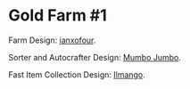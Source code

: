 
# Gold Farm #1

Farm Design: <a href="https://www.youtube.com/@ianxofour" target="_blank" rel="noreferrer">ianxofour</a>.

Sorter and Autocrafter Design: <a href="https://www.youtube.com/@ThatMumboJumbo" target="_blank" rel="noreferrer">Mumbo Jumbo</a>.

Fast Item Collection Design: <a href="https://www.youtube.com/@ilmango" target="_blank" rel="noreferrer">Ilmango</a>.

<div className="halfgriditem emphasis4 dark card">
		<img className="articleImage" src={getImageUrl("minecraftserver/valley/firstgoldfarm/thumbnail.png")} alt="" ></img>
</div>

<div className="grid">
	<div className="halfgriditem emphasis4 dark card">
				<img className="articleImage" src={getImageUrl("minecraftserver/valley/firstgoldfarm/general1.png")} alt="" ></img>
	</div>
	<div className="halfgriditem emphasis4 dark card">
				<img className="articleImage" src={getImageUrl("minecraftserver/valley/firstgoldfarm/general2.png")} alt="" ></img>
	</div>
	<div className="halfgriditem emphasis4 dark card">
				<img className="articleImage" src={getImageUrl("minecraftserver/valley/firstgoldfarm/general3.png")} alt="" ></img>
	</div>
</div>


<div className="halfgriditem emphasis4 dark card">
			<img className="articleImage" src={getImageUrl("minecraftserver/valley/firstgoldfarm/general4.png")} alt="" ></img>
</div>

<div className="grid">
	<div className="halfgriditem emphasis4 dark card">
				<img className="articleImage" src={getImageUrl("minecraftserver/valley/firstgoldfarm/general5.png")} alt="" ></img>
	</div>
	<div className="halfgriditem emphasis4 dark card">
				<img className="articleImage" src={getImageUrl("minecraftserver/valley/firstgoldfarm/general6.png")} alt="" ></img>
	</div>
	<div className="halfgriditem emphasis4 dark card">
				<img className="articleImage" src={getImageUrl("minecraftserver/valley/firstgoldfarm/general7.png")} alt="" ></img>
	</div>
</div>

<div className="halfgriditem emphasis4 dark card">
			<img className="articleImage" src={getImageUrl("minecraftserver/valley/firstgoldfarm/general8.png")} alt="" ></img>
</div>

<div className="halfgrid">
	<div className="halfgriditem emphasis4 dark card">
				<img className="articleImage" src={getImageUrl("minecraftserver/valley/firstgoldfarm/general9.png")} alt="" ></img>
	</div>
	<div className="halfgriditem emphasis4 dark card">
				<img className="articleImage" src={getImageUrl("minecraftserver/valley/firstgoldfarm/general10.png")} alt="" ></img>
	</div>
	<div className="halfgriditem emphasis4 dark card">
				<img className="articleImage" src={getImageUrl("minecraftserver/valley/firstgoldfarm/general11.png")} alt="" ></img>
	</div>
	<div className="halfgriditem emphasis4 dark card">
				<img className="articleImage" src={getImageUrl("minecraftserver/valley/firstgoldfarm/general12.png")} alt="" ></img>
	</div>
</div>

<div className="halfgriditem emphasis4 dark card">
			<img className="articleImage" src={getImageUrl("minecraftserver/valley/firstgoldfarm/general13.png")} alt="" ></img>
</div>


<div className="grid">
	<div className="halfgriditem emphasis4 dark card">
				<img className="articleImage" src={getImageUrl("minecraftserver/valley/firstgoldfarm/general14.png")} alt="" ></img>
	</div>
	<div className="halfgriditem emphasis4 dark card">
				<img className="articleImage" src={getImageUrl("minecraftserver/valley/firstgoldfarm/general15.png")} alt="" ></img>
	</div>
	<div className="halfgriditem emphasis4 dark card">
				<img className="articleImage" src={getImageUrl("minecraftserver/valley/firstgoldfarm/general16.png")} alt="" ></img>
	</div>
</div>


<div className="halfgrid">
	<div className="halfgriditem emphasis4 dark card">
				<img className="articleImage" src={getImageUrl("minecraftserver/valley/firstgoldfarm/general17.png")} alt="" ></img>
	</div>
	<div className="halfgriditem emphasis4 dark card">
				<img className="articleImage" src={getImageUrl("minecraftserver/valley/firstgoldfarm/general18.png")} alt="" ></img>
	</div>
</div>


